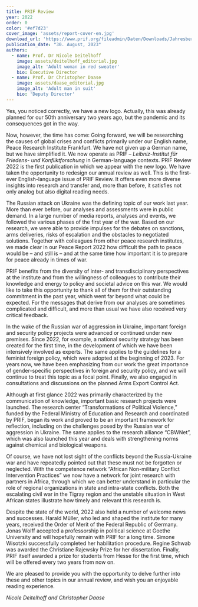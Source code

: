 ```yaml
---
title: PRIF Review
year: 2022
order: 0
color: '#ef7d23'
cover_image: 'assets/report-cover-en.jpg'
download_url: 'https://www.prif.org/fileadmin/Daten/Downloads/Jahresberichte/prif-review_2022_30082023_web.pdf'
publication_date: "30. August, 2023"
authors:
  - name: Prof. Dr Nicole Deitelhoff
    image: assets/deitelhoff_editorial.jpg
    image_alt: 'Adult woman in red sweater'
    bio: Executive Director
  - name: Prof. Dr Christopher Daase
    image: assets/daase_editorial.jpg
    image_alt: 'Adult man in suit'
    bio: 'Deputy Director'
---
```


<Leadin>Yes, you noticed correctly,</Leadin> we have a new logo. Actually, this was already planned for our 50th anniversary two years ago, but the pandemic
and its consequences got in the way.

Now, however, the time has come: Going forward, we will be researching the causes of global crises and conflicts primarily under our English name, Peace Research Institute Frankfurt. We have not given up a German name, but we have simplified it. We now operate as PRIF – _Leibniz-Institut für Friedens- und Konfliktforschung_ in German-language contexts. PRIF Review 2022 is the first publication in which we appear with the new logo. We have taken the opportunity to redesign our annual review as well. This is the first-ever English-language issue of PRIF Review. It offers even more diverse insights into research and transfer and, more than before, it satisfies not only analog but also digital reading needs.

The Russian attack on Ukraine was the defining topic of our work last year. More than ever before, our analyses and assessments were in public demand. In a large number of media reports, analyses and events, we followed the various phases of the first year of the war. Based on our research, we were able to provide impulses for the debates on sanctions, arms deliveries, risks of escalation and the obstacles to negotiated solutions. Together with colleagues from other peace research institutes, we made clear in our Peace Report 2022 how difficult the path to peace would be – and still is – and at the same time how important it is to prepare for peace already in times of war.

PRIF benefits from the diversity of inter- and transdisciplinary perspectives at the institute and from the willingness of colleagues to contribute their knowledge and energy to policy and societal advice on this war. We would like to take this opportunity to thank all of them for their outstanding commitment in the past year, which went far beyond what could be expected. For the messages that derive from our analyses are sometimes complicated and difficult, and more than usual we have also received very critical feedback.

In the wake of the Russian war of aggression in Ukraine, important foreign and security policy projects were advanced or continued under new premises. Since 2022, for example, a national security strategy has been created for the first time, in the development of which we have been intensively involved as experts. The same applies to the guidelines for a feminist foreign policy, which were adopted at the beginning of 2023. For years now, we have been emphasizing from our work the great importance of gender-specific perspectives in foreign and security policy, and we will continue to treat this topic as a focal point. Finally, we also engaged in consultations and discussions on the planned Arms Export Control Act.

Although at first glance 2022 was primarily characterized by the communication of knowledge, important basic research projects were launched. The research center “Transformations of Political Violence,” funded by the Federal Ministry of Education and Research and coordinated by PRIF, began its work and proved to be an important framework for reflection, including on the challenges posed by the Russian war of aggression in Ukraine. The same applies to the research alliance “CBWNet”, which was also launched this year and deals with strengthening norms against chemical and biological weapons.

Of course, we have not lost sight of the conflicts beyond the Russia-Ukraine war and have repeatedly pointed out that these must not be forgotten or neglected. With the competence network “African Non-military Conflict Intervention Practices” we now have a network for joint research with partners in Africa, through which we can better understand in particular the role of regional organizations in state and intra-state conflicts. Both the escalating civil war in the Tigray region and the unstable situation in West African states illustrate how timely and relevant this research is.

Despite the state of the world, 2022 also held a number of welcome news and successes. Harald Müller, who led and shaped the institute for many years, received the Order of Merit of the Federal Republic of Germany. Jonas Wolff accepted a professorship in political science at Goethe University and will hopefully remain with PRIF for a long time. Simone Wisotzki successfully completed her habilitation procedure. Regine Schwab was awarded the Christiane Rajewsky Prize for her dissertation. Finally, PRIF itself awarded a prize for students from Hesse for the first time, which will be offered every two years from now on.

We are pleased to provide you with the opportunity to delve further into these and other topics in our annual review, and wish you an enjoyable reading experience.

_Nicole Deitelhoff and Christopher Daase_
